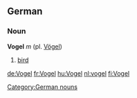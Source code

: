 ==German==
===Noun===
'''Vogel''' ''m'' (pl. [[Vögel]])
#[[bird]]

[[Category:German nouns]]

[[de:Vogel]]
[[fr:Vogel]]
[[hu:Vogel]]
[[nl:vogel]]
[[fi:Vogel]]